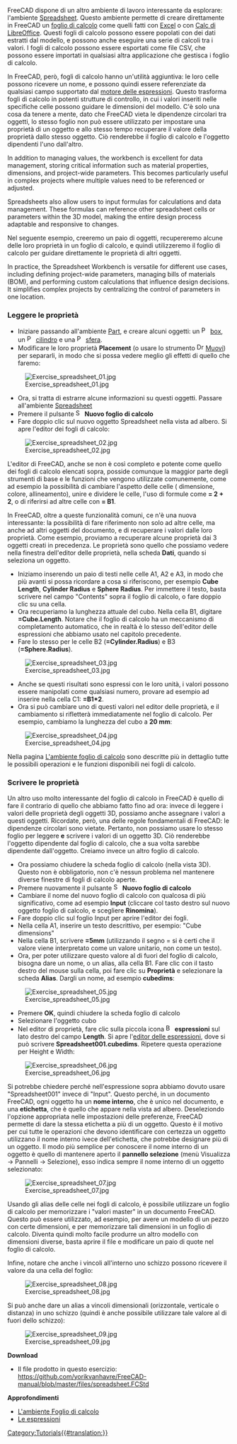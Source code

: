 <languages/>

{{Docnav/it
|[[Manual:BIM_modeling/it|Modellazione BIM]]
|[[Manual:Creating_FEM_analyses/it|Creare analisi FEM]]
|[[Manual:Introduction/it|Pagina iniziale del manuale]]
|IconC=Crystal_Clear_manual.png
}}

{{Manual:TOC}}

<div class="mw-translate-fuzzy">
FreeCAD dispone di un altro ambiente di lavoro interessante da esplorare: l'ambiente [[Spreadsheet_Workbench/it|Spreadsheet]]. Questo ambiente permette di creare direttamente in FreeCAD un [https://en.wikipedia.org/wiki/Spreadsheet foglio di calcolo] come quelli fatti con [https://en.wikipedia.org/wiki/Microsoft_Excel Excel] o con [https://en.wikipedia.org/wiki/LibreOffice_Calc Calc di LibreOffice]. Questi fogli di calcolo possono essere popolati con dei dati estratti dal modello, e possono anche eseguire una serie di calcoli tra i valori. I fogli di calcolo possono essere esportati come file CSV, che possono essere importati in qualsiasi altra applicazione che gestisca i foglio di calcolo.
</div>

<div class="mw-translate-fuzzy">
In FreeCAD, però, fogli di calcolo hanno un'utilità aggiuntiva: le loro celle possono ricevere un nome, e possono quindi essere referenziate da qualsiasi campo supportato dal [[Expressions/it|motore delle espressioni]]. Questo trasforma fogli di calcolo in potenti strutture di controllo, in cui i valori inseriti nelle specifiche celle possono guidare le dimensioni del modello. C'è solo una cosa da tenere a mente, dato che FreeCAD vieta le dipendenze circolari tra oggetti, lo stesso foglio non può essere utilizzato per impostare una proprietà di un oggetto e allo stesso tempo recuperare il valore della proprietà dallo stesso oggetto. Ciò renderebbe il foglio di calcolo e l'oggetto dipendenti l'uno dall'altro.
</div>

In addition to managing values, the workbench is excellent for data management, storing critical information such as material properties, dimensions, and project-wide parameters. This becomes particularly useful in complex projects where multiple values need to be referenced or adjusted.

Spreadsheets also allow users to input formulas for calculations and data management. These formulas can reference other spreadsheet cells or parameters within the 3D model, making the entire design process adaptable and responsive to changes.

<div class="mw-translate-fuzzy">
Nel seguente esempio, creeremo un paio di oggetti, recupereremo alcune delle loro proprietà in un foglio di calcolo, e quindi utilizzeremo il foglio di calcolo per guidare direttamente le proprietà di altri oggetti.
</div>

In practice, the Spreadsheet Workbench is versatile for different use cases, including defining project-wide parameters, managing bills of materials (BOM), and performing custom calculations that influence design decisions. It simplifies complex projects by centralizing the control of parameters in one location.

<div class="mw-translate-fuzzy">
=== Leggere le proprietà ===
</div>

<span id="Reading_properties"></span>
<div class="mw-translate-fuzzy">
* Iniziare passando all'ambiente [[Part_Workbench/it|Part]], e creare alcuni oggetti: un [[Image:Part_Box.svg|16px]] [[Part_Box/it|box]], un [[Image:Part_Cylinder.svg|16px]] [[Part_Cylinder/it|cilindro]] e una [[Image:Part_Sphere.svg|16px]] [[Part_Sphere/it|sfera]].
* Modificare le loro proprietà '''Placement'''  (o usare lo strumento [[Image:Draft_Move.svg|16px]] [[Draft_Move/it|Muovi]]) per separarli, in modo che si possa vedere meglio gli effetti di quello che faremo:
</div>

<div class="mw-translate-fuzzy">
[[Image:Exercise_spreadsheet_01.jpg]]
</div>

<div class="mw-translate-fuzzy">
* Ora, si tratta di estrarre alcune informazioni su questi oggetti. Passare all'ambiente [[Spreadsheet_Workbench/it|Spreadsheet]]
* Premere il pulsante [[Image:Spreadsheet_Create.png|16px]] '''Nuovo foglio di calcolo'''
* Fare doppio clic sul nuovo oggetto Spreadsheet nella vista ad albero. Si apre l'editor dei fogli di calcolo:
</div>

<div class="mw-translate-fuzzy">
[[Image:Exercise_spreadsheet_02.jpg]]
</div>

<div class="mw-translate-fuzzy">
L'editor di FreeCAD, anche se non è così completo e potente come quello dei fogli di calcolo elencati sopra, posside comunque la maggior parte degli strumenti di base e le funzioni che vengono utilizzate comunemente, come ad esempio la possibilità di cambiare l'aspetto delle celle ( dimensione, colore, allineamento), unire e dividere le celle, l'uso di formule come '''= 2 + 2''', o di riferirsi ad altre celle con '''= B1'''.
</div>

<div class="mw-translate-fuzzy">
In FreeCAD, oltre a queste funzionalità comuni, ce n'è una nuova interessante: la possibilità di fare riferimento non solo ad altre celle, ma anche ad altri oggetti del documento, e di recuperare i valori dalle loro proprietà. Come esempio, proviamo a recuperare alcune proprietà dai 3 oggetti creati in precedenza. Le proprietà sono quello che possiamo vedere nella finestra dell'editor delle proprietà, nella scheda '''Dati''', quando si seleziona un oggetto.
</div>

<div class="mw-translate-fuzzy">
* Iniziamo inserendo un paio di testi nelle celle A1, A2 e A3, in modo che più avanti si possa ricordare a cosa si riferiscono, per esempio '''Cube Length''', '''Cylinder Radius''' e '''Sphere Radius'''. Per immettere il testo, basta scrivere nel campo "Contents" sopra il foglio di calcolo, o fare doppio clic su una cella.
* Ora recuperiamo la lunghezza attuale del  cubo. Nella cella B1, digitare '''=Cube.Length'''. Notare che il foglio di calcolo ha un meccanismo di completamento automatico, che in realtà è lo stesso dell'editor delle espressioni che abbiamo usato nel capitolo precedente.
* Fare lo stesso per le celle B2 ('''=Cylinder.Radius''') e B3 ('''=Sphere.Radius''').
</div>

<div class="mw-translate-fuzzy">
[[Image:Exercise_spreadsheet_03.jpg]]
</div>

<div class="mw-translate-fuzzy">
* Anche se questi risultati sono espressi con le loro unità, i valori possono essere manipolati come qualsiasi numero, provare ad esempio ad inserire nella cella C1: '''=B1*2'''.
* Ora si può cambiare uno di questi valori nel editor delle proprietà, e il cambiamento si rifletterà immediatamente nel foglio di calcolo. Per esempio, cambiamo la lunghezza del cubo a '''20&nbsp;mm''':
</div>

<div class="mw-translate-fuzzy">
[[Image:Exercise_spreadsheet_04.jpg]]
</div>

<div class="mw-translate-fuzzy">
Nella pagina [[Spreadsheet_Workbench/it|L'ambiente foglio di calcolo]] sono descritte più in dettaglio tutte le possibili operazioni e le funzioni disponibili nei fogli di calcolo.
</div>

<div class="mw-translate-fuzzy">
=== Scrivere le proprietà ===
</div>

<span id="Writing_properties"></span>
<div class="mw-translate-fuzzy">
Un altro uso molto interessante del foglio di calcolo in FreeCAD è quello di fare il contrario di quello che abbiamo fatto fino ad ora: invece di leggere i valori delle proprietà degli oggetti 3D, possiamo anche assegnare i valori a questi oggetti. Ricordate, però, una delle regole fondamentali di FreeCAD: le dipendenze circolari sono vietate. Pertanto, non possiamo usare lo stesso foglio per leggere '''e''' scrivere i valori di un oggetto 3D. Ciò renderebbe l'oggetto dipendente dal foglio di calcolo, che a sua volta sarebbe dipendente dall'oggetto. Creiamo invece un altro foglio di calcolo.
</div>

<div class="mw-translate-fuzzy">
* Ora possiamo chiudere la scheda foglio di calcolo (nella vista 3D). Questo non è obbligatorio, non c'è nessun problema nel mantenere diverse finestre di fogli di calcolo aperte.
* Premere nuovamente il pulsante [[Image:Spreadsheet_Create.png|16px]] '''Nuovo foglio di calcolo'''
* Cambiare il nome del nuovo foglio di calcolo con qualcosa di più significativo, come ad esempio '''Input''' (cliccare col tasto destro sul nuovo oggetto foglio di calcolo, e scegliere '''Rinomina''').
* Fare doppio clic sul foglio Input per aprire l'editor dei fogli.
* Nella cella A1, inserire un testo descrittivo, per esempio: "Cube dimensions"
* Nella cella B1, scrivere '''=5mm''' (utilizzando il segno = si è certi che il valore viene interpretato come un valore unitario, non come un testo).
* Ora, per poter utilizzare questo valore al di fuori del foglio di calcolo, bisogna dare un nome, o un alias, alla cella B1.  Fare clic con il tasto destro del mouse sulla cella, poi fare clic su '''Proprietà''' e selezionare la scheda '''Alias'''. Dargli un nome, ad esempio '''cubedims''':
</div>

<div class="mw-translate-fuzzy">
[[Image:Exercise_spreadsheet_05.jpg]]
</div>

<div class="mw-translate-fuzzy">
* Premere '''OK''', quindi chiudere la scheda foglio di calcolo
* Selezionare l'oggetto cubo
* Nel editor di proprietà, fare clic sulla piccola icona [[Image:Bound-expression-unset.png|16px]] '''espressioni''' sul lato destro del campo '''Length'''. Si apre l'[[Expressions/it|editor delle espressioni]], dove si può scrivere '''Spreadsheet001.cubedims'''. Ripetere questa operazione per Height e Width:
</div>

<div class="mw-translate-fuzzy">
[[Image:Exercise_spreadsheet_06.jpg]]
</div>

<div class="mw-translate-fuzzy">
Si potrebbe chiedere perché nell'espressione sopra abbiamo dovuto usare "Spreadsheet001" invece di "Input". Questo perché, in un documento FreeCAD, ogni oggetto ha un '''nome interno''', che è unico nel documento, e una '''etichetta''', che è quello che appare nella vista ad albero. Deseleziondo l'opzione appropriata nelle impostazioni delle preferenze, FreeCAD permette di dare la stessa etichetta a più di un oggetto. Questo è il motivo per cui tutte le operazioni che devono identificare con certezza un oggetto utilizzano il nome interno ivece dell'etichetta, che potrebbe designare più di un oggetto. Il modo più semplice per conoscere il nome interno di un oggetto è quello di mantenere aperto il '''pannello selezione''' (menù Visualizza → Pannelli → Selezione), esso indica sempre il nome interno di un oggetto selezionato:
</div>

<div class="mw-translate-fuzzy">
[[Image:Exercise_spreadsheet_07.jpg]]
</div>

<div class="mw-translate-fuzzy">
Usando gli alias delle celle nei fogli di calcolo, è possibile utilizzare un foglio di calcolo per memorizzare i "valori master" in un documento FreeCAD. Questo può essere utilizzato, ad esempio, per avere un modello di un pezzo con certe dimensioni, e per memorizzare tali dimensioni in un foglio di calcolo. Diventa quindi molto facile produrre un altro modello con dimensioni diverse, basta aprire il file e modificare un paio di quote nel foglio di calcolo.
</div>

<div class="mw-translate-fuzzy">
Infine, notare che anche i vincoli all'interno uno schizzo possono ricevere il valore da una cella del foglio:
</div>

<div class="mw-translate-fuzzy">
[[Image:Exercise_spreadsheet_08.jpg]]
</div>

Si può anche dare un alias a vincoli dimensionali (orizzontale, verticale o distanza) in uno schizzo (quindi è anche possibile utilizzare tale valore al di fuori dello schizzo):

<div class="mw-translate-fuzzy">
[[Image:Exercise_spreadsheet_09.jpg]]
</div>

'''Download'''

* Il file prodotto in questo esercizio: https://github.com/yorikvanhavre/FreeCAD-manual/blob/master/files/spreadsheet.FCStd

'''Approfondimenti'''

* [[Spreadsheet_Workbench/it|L'ambiente Foglio di calcolo]]
* [[Expressions/it|Le espressioni]]


{{Docnav/it
|[[Manual:BIM_modeling/it|Modellazione BIM]]
|[[Manual:Creating_FEM_analyses/it|Creare analisi FEM]]
|[[Manual:Introduction/it|Pagina iniziale del manuale]]
|IconC=Crystal_Clear_manual.png
}}

[[Category:Tutorials{{#translation:}}]]